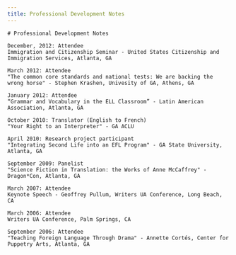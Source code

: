 ```yaml
---
title: Professional Development Notes
---
```


<BaseLayout title={frontmatter.title} current="/academic-materials">
    <MainLogo />

    # Professional Development Notes

    December, 2012: Attendee
    Immigration and Citizenship Seminar - United States Citizenship and Immigration Services, Atlanta, GA

    March 2012: Attendee
    "The common core standards and national tests: We are backing the wrong horse" - Stephen Krashen, Univesity of GA, Athens, GA

    January 2012: Attendee
    “Grammar and Vocabulary in the ELL Classroom” - Latin American Association, Atlanta, GA

    October 2010: Translator (English to French)
    "Your Right to an Interpreter" - GA ACLU

    April 2010: Research project participant
    "Integrating Second Life into an EFL Program" - GA State University, Atlanta, GA

    September 2009: Panelist
    "Science Fiction in Translation: the Works of Anne McCaffrey" - Dragon*Con, Atlanta, GA

    March 2007: Attendee
    Keynote Speech - Geoffrey Pullum, Writers UA Conference, Long Beach, CA

    March 2006: Attendee
    Writers UA Conference, Palm Springs, CA

    September 2006: Attendee
    "Teaching Foreign Language Through Drama" - Annette Cortés, Center for Puppetry Arts, Atlanta, GA
</BaseLayout>
